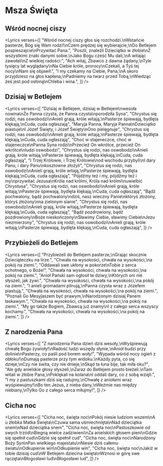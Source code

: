 
# Msza Święta

## Wśród nocnej ciszy

<Lyrics
  verses={[
    "Wśród nocnej ciszy głos się rozchodzi.\nWstańcie pasterze, Bóg się Wam rodzi!\nCzem prędzej się wybierajcie,\nDo Betlejem pospieszajcie\nPrzywitać Pana.",
    "Poszli, znaleźli Dzieciątko w żłobie\nZ wszystkimi znaki danymi sobie.\nJako Bogu cześć Mu dali,\nA witając zawołali\nZ wielkiej radości:",
    "Ach witaj, Zbawco z dawna żądany,\nTyle tysięcy lat wyglądany\nNa Ciebie króle, prorocy\nCzekali, a Tyś tej nocy\nNam się objawił.",
    "I my czekamy na Ciebie, Pana,\nA skoro przyjdziesz na głos kapłana,\nPadniemy na twarz przed Tobą,\nWiedząc żeś jest pod osłoną\nChleba i wina.",
  ]}
/>

## Dzisiaj w Betlejem

<Lyrics
  verses={[
    "Dzisiaj w Betlejem, dzisiaj w Betlejem\nwesoła nowina\nŻe Panna czysta, że Panna czysta\nporodziła Syna",
    "Chrystus się rodzi, nas oswobodzi\nAnieli grają, króle witają,\nPasterze śpiewają, bydlęta klękają,\nCuda, cuda ogłaszają",
    "Maryja Panna, Maryja Panna\nDzieciątko piastuje\nI Józef Święty, i Józef Święty\nOno pielęgnuje",
    "Chrystus się rodzi, nas oswobodzi\nAnieli grają, króle witają,\nPasterze śpiewają, bydlęta klękają,\nCuda, cuda ogłaszają",
    "Choć w stajeneczce, choć w stajeneczce\nPanna Syna rodzi\nPrzecież On wkrótce, przecież On wkrótce\nludzi oswobodzi",
    "Chrystus się rodzi, nas oswobodzi\nAnieli grają, króle witają,\nPasterze śpiewają, bydlęta klękają,\nCuda, cuda ogłaszają",
    "I Trzej Królowie, i Trzej Królowie\nod wschodu przybyli\nI dary Panu, i dary Panu\nkosztowne złożyli",
    "Chrystus się rodzi, nas oswobodzi\nAnieli grają, króle witają,\nPasterze śpiewają, bydlęta klękają,\nCuda, cuda ogłaszają",
    "Pójdźmy też i my, pójdźmy też i my\nprzywitać Jezusa\nKróla nad królmi, Króla nad królmi\nuwielbić Chrystusa",
    "Chrystus się rodzi, nas oswobodzi\nAnieli grają, króle witają,\nPasterze śpiewają, bydlęta klękają,\nCuda, cuda ogłaszają",
    "Bądź pochwalony, bądź pochwalony\ndziś, nasz wieczny Panie\nktóryś złożony, któryś złożony\nna zielonym sianie",
    "Chrystus się rodzi, nas oswobodzi\nAnieli grają, króle witają,\nPasterze śpiewają, bydlęta klękają,\nCuda, cuda ogłaszają",
    "Bądź pozdrowiony, bądź pozdrowiony\nBoże nieskończony\nSławimy Ciebie, sławimy Ciebie\nJezu niezmierzony",
    "Chrystus się rodzi, nas oswobodzi\nAnieli grają, króle witają,\nPasterze śpiewają, bydlęta klękają,\nCuda, cuda ogłaszają",
  ]}
/>

## Przybieżeli do Betlejem

<Lyrics
  verses={[
    "Przybieżeli do Betlejem pasterze,\nGrając skocznie Dzieciąteczku na lirze.",
    "Chwała na wysokości, chwała na wysokości,\na pokój na ziemi.",
    "Oddawali swe ukłony w pokorze\nTobie z serca ochotnego, o Boże!",
    "Chwała na wysokości, chwała na wysokości,\na pokój na ziemi.",
    "Anioł Pański sam ogłosił te dziwy,\nKtórych oni nie słyszeli, jak żywi.",
    "Chwała na wysokości, chwała na wysokości,\na pokój na ziemi.",
    "I anieli gromadami pilnują,\nPanna czysta wraz z Józefem piastują.",
    "Chwała na wysokości, chwała na wysokości,\na pokój na ziemi.",
    "Poznali Go Mesyjaszem być prawym,\nNarodzonym dzisiaj Panem łaskawym.",
    "Chwała na wysokości, chwała na wysokości,\na pokój na ziemi.",
    "My go także Bogiem, Zbawcą już znamy\nI z całego serca wszyscy kochamy.",
    "Chwała na wysokości, chwała na wysokości,\na pokój na ziemi.",
  ]}
/>

## Z narodzenia Pana

<Lyrics
  verses={[
    "Z narodzenia Pana dzień dziś wesoły,\nWyśpiewują chwałę Bogu żywioły!\nRadość ludzi wszędy słynie,\nAnioł budzi przy dolinie\nPasterzy, co paśli pod borem woły!",
    "Wypada wśród nocy ogień z obłoku!\nDumają pasterze przy tym widoku.\nKażdy pyta, co się dzieje,\nCzy nie świta, czy nie dnieje,\nSkąd ta łuna bije, tak miła oku?",
    "Ale gdy anielskie głosy słyszeli,\nZaraz do Betlejem prosto bieżeli.\nTam witali w żłobie Pana,\nPoklękali na kolana\nI oddali dary, co z sobą wzięli.",
    "I my z pastuszkami dziś się radujmy,\nChwałę z aniołami wraz wyśpiewujmy!\nBo ten Jezus, z nieba dany,\nWeźmie nas między niebiany,\nTylko Go z całego serca miłujmy!",
  ]}
/>

## Cicha noc

<Lyrics
  verses={[
    "Cicha noc, święta noc\nPokój niesie ludziom wszem\nA u żłobka Matka Święta\nCzuwa sama uśmiechnięta\nNad dzieciątka snem\nNad dzieciątka snem",
    "Cicha noc, święta noc\nPastuszkowie od swych trzód\nBiegną wielce zadziwieni\nZa anielskich głosem pieni\nGdzie się spełnił cud\nGdzie się spełnił cud",
    "Cicha noc, święta noc\nNarodzony Boży Syn\nPan wielkiego majestatu\nNiesie dziś całemu światu\nOdkupienie win\nOdkupienie win",
    "Cicha noc, święta noc\nJakiż w tobie dzisiaj cud\nW Betlejem dziecina święta\nWznosi w górę swe rączęta\nBłogosławi lud\nBłogosławi lud",
  ]}
/>
